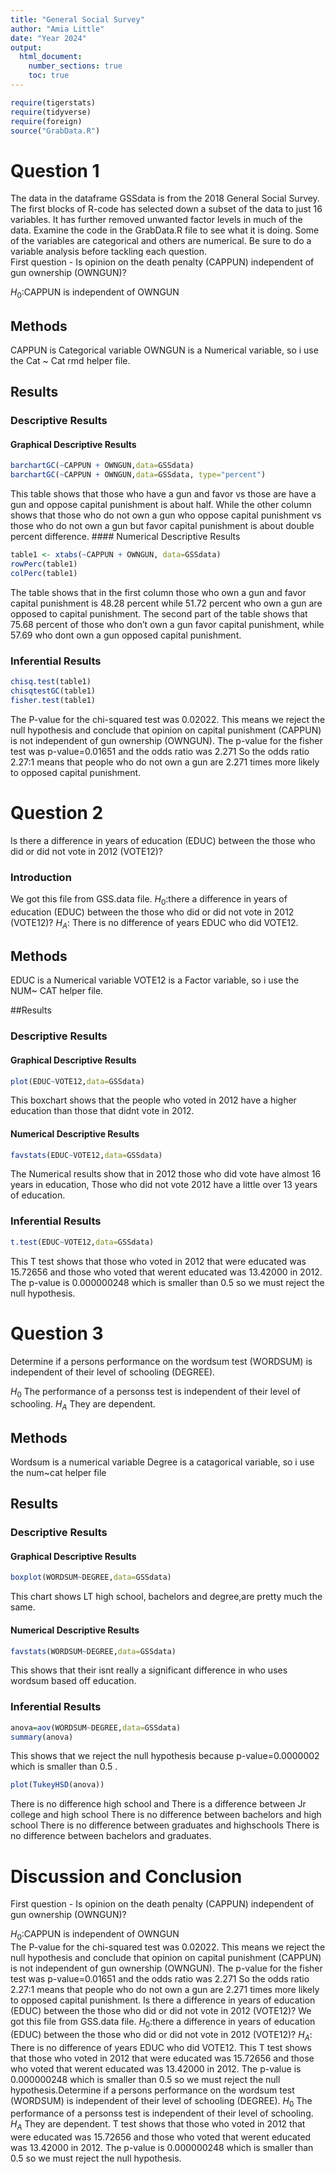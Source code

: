 ```yaml
---
title: "General Social Survey"
author: "Amia Little"
date: "Year 2024"
output:   
  html_document:
    number_sections: true
    toc: true
---     
```



```r
require(tigerstats)
require(tidyverse)
require(foreign)
source("GrabData.R")
```




#  Question 1

<!--In this section you explain what you are trying to show.  Where did the data come from?  What is the research or other question you are trying to answer?!-->

The data in the dataframe GSSdata is from the 2018 General Social Survey. The first blocks of R-code has selected down a subset of the data to just 16 variables. It has further removed unwanted factor levels in much of the data. Examine the code in the GrabData.R file to see what it is doing. Some of the variables are categorical and others are numerical. Be sure to do a variable analysis before tackling each question.  
First question - Is opinion on the death penalty (CAPPUN) independent of gun ownership (OWNGUN)?

$H_0$:CAPPUN is independent of OWNGUN  

## Methods

<!--Decide on your methods:  use "variable analysis" or other appropriate descriptors.  Make sure to choose at least one graphical method and at least one numerical method.!-->

CAPPUN is Categorical variable 
OWNGUN is a Numerical variable, so i use the Cat ~ Cat rmd helper file.  

## Results

<!--Divide this section into two sub-sections:  One for your descriptive  results and one for your inferential results.!-->

### Descriptive Results

#### Graphical Descriptive Results

<!--Graphical results here.  Make sure to show your code.  Provide appropriate labels for axes, giving units if possible, and provide a good title for the graph, too.  Use the graphical results to describe the patterns if any that exist in the data as focused toward the research question!-->
```r
barchartGC(~CAPPUN + OWNGUN,data=GSSdata)
barchartGC(~CAPPUN + OWNGUN,data=GSSdata, type="percent")

```

This table shows that those who have a gun and favor vs those are have a gun and oppose capital punishment is about half.
While the other column shows that those who do not own a gun who oppose capital punishment vs those who do not own a gun but favor capital punishment is about double percent difference.
#### Numerical Descriptive Results

<!--Numerical results go here. Use the numerical results to describe the patterns if any that exist in the data as focused toward the research question!--> 

```r
table1 <- xtabs(~CAPPUN + OWNGUN, data=GSSdata)
rowPerc(table1)
colPerc(table1)
```

The table shows that in the first column those who own a gun and favor capital punishment is 48.28 percent while 51.72 percent who own a gun are opposed to capital punishment.
The second part of the table shows that 75.68 percent of those who don't own a gun favor capital punishment, while 57.69 who dont own a gun opposed capital punishment. 

### Inferential Results

<!--State hypothesis clearly.  Make sure your discussion of the inferential test covers all the aspects that the test output produces, such as test statistic, p-value etc.  Make a decision about the null hypothesis, explain the assumptions on which the selected test/procedure was based, and why the chosen procedure satisfys the assumptions and is appropriate to answer the research question!--> 

```r
chisq.test(table1)
chisqtestGC(table1)
fisher.test(table1)
```

The P-value for the chi-squared test was 0.02022.
This means we reject the null hypothesis and conclude that opinion on capital punishment (CAPPUN) is not independent of gun ownership (OWNGUN). 
The p-value for the fisher test was p-value=0.01651 and the odds ratio was 2.271 
So the odds ratio 2.27:1 means that people who do not own a gun are 2.271 times more likely to opposed capital punishment.

#  Question 2

<!--In this section you explain what you are trying to show.  Where did the data come from?  What is the research or other question you are trying to answer?!-->

Is there a difference in years of education (EDUC) between the those who did or did not vote in 2012 (VOTE12)?

### Introduction 
We got this file from GSS.data file.
$H_0$:there a difference in years of education (EDUC) between the those who did or did not vote in 2012 (VOTE12)?
$H_A$: There is no difference of years EDUC who did VOTE12.       

## Methods

EDUC is a Numerical variable 
VOTE12 is a Factor variable, so i use the NUM~ CAT helper file.  



<!--Decide on your methods:  use "variable analysis" or other appropriate descriptors.  Make sure to choose at least one graphical method and at least one numerical method.!-->

##Results

<!--Divide this section into two sub-sections:  One for your descriptive  results and one for your inferential results.!-->

### Descriptive Results

#### Graphical Descriptive Results

<!--Graphical results here.  Make sure to show your code.  Provide appropriate labels for axes, giving units if possible, and provide a good title for the graph, too.  Use the graphical results to describe the patterns if any that exist in the data as focused toward the research question!-->

```r
plot(EDUC~VOTE12,data=GSSdata)
```

This boxchart shows that the people who voted in 2012 have a higher education than those that didnt vote in 2012.


#### Numerical Descriptive Results

<!--Numerical results go here. Use the numerical results to describe the patterns if any that exist in the data as focused toward the research question!--> 

```r
favstats(EDUC~VOTE12,data=GSSdata)
```

The Numerical results show that in 2012 those who did vote have almost 16 years in education,
Those who did not vote 2012 have a little over 13 years of education.

### Inferential Results

<!--State hypothesis clearly.  Make sure your discussion of the inferential test covers all the aspects that the test output produces, such as test statistic, p-value etc.  Make a decision about the null hypothesis, explain the assumptions on which the selected test/procedure was based, and why the chosen procedure satisfys the assumptions and is appropriate to answer the research question!-->  

```r
t.test(EDUC~VOTE12,data=GSSdata)
```

This T test shows that those who voted in 2012 that were educated was 15.72656 and those who voted that werent educated was 13.42000 in 2012. The p-value is 0.000000248 which is smaller than 0.5 so we must reject the null hypothesis.






#  Question 3

<!--In this section you explain what you are trying to show.  Where did the data come from?  What is the research or other question you are trying to answer?!-->

Determine if a persons performance on the wordsum test (WORDSUM) is independent of their level of schooling (DEGREE).

$H_0$ The performance of a personss test is independent of their level of schooling. 
$H_A$ They are dependent.

## Methods

<!--Decide on your methods:  use "variable analysis" or other appropriate descriptors.  Make sure to choose at least one graphical method and at least one numerical method.!-->

Wordsum is a numerical variable 
Degree is a catagorical variable, so i use the num~cat helper file

## Results

<!--Divide this section into two sub-sections:  One for your descriptive  results and one for your inferential results.!-->

### Descriptive Results

#### Graphical Descriptive Results

<!--Graphical results here.  Make sure to show your code.  Provide appropriate labels for axes, giving units if possible, and provide a good title for the graph, too.  Use the graphical results to describe the patterns if any that exist in the data as focused toward the research question!--> 

```r
boxplot(WORDSUM~DEGREE,data=GSSdata)
```

This chart shows LT high school, bachelors and degree,are pretty much the same.


#### Numerical Descriptive Results

<!--Numerical results go here. Use the numerical results to describe the patterns if any that exist in the data as focused toward the research question!-->  

```r
favstats(WORDSUM~DEGREE,data=GSSdata)
```

This shows that their isnt really a significant difference in who uses wordsum based off education.


### Inferential Results

<!--State hypothesis clearly.  Make sure your discussion of the inferential test covers all the aspects that the test output produces, such as test statistic, p-value etc.  Make a decision about the null hypothesis, explain the assumptions on which the selected test/procedure was based, and why the chosen procedure satisfys the assumptions and is appropriate to answer the research question!-->  

```r
anova=aov(WORDSUM~DEGREE,data=GSSdata) 
summary(anova)
```

This shows that we reject the null hypothesis because p-value=0.0000002 which is smaller than 0.5 .

```r
plot(TukeyHSD(anova))
```

There is no difference high school and 
There is a difference between Jr college and high school
There is no difference between bachelors and high school
There is no difference between graduates and highschools
There is no difference between bachelors and graduates.


# Discussion and Conclusion

<!--Discussion and conclusion here.  If you found a relationship be sure to consider whether the relationship occurs because one of the variavbles causes the other, or whether they perhasps are related for some other reason.  Watch the chapter 6 videos from the GeorgeTown videos collection.!-->

First question - Is opinion on the death penalty (CAPPUN) independent of gun ownership (OWNGUN)?

$H_0$:CAPPUN is independent of OWNGUN  
The P-value for the chi-squared test was 0.02022.
This means we reject the null hypothesis and conclude that opinion on capital punishment (CAPPUN) is not independent of gun ownership (OWNGUN). 
The p-value for the fisher test was p-value=0.01651 and the odds ratio was 2.271 
So the odds ratio 2.27:1 means that people who do not own a gun are 2.271 times more likely to opposed capital punishment.
Is there a difference in years of education (EDUC) between the those who did or did not vote in 2012 (VOTE12)?
We got this file from GSS.data file.
$H_0$:there a difference in years of education (EDUC) between the those who did or did not vote in 2012 (VOTE12)?
$H_A$: There is no difference of years EDUC who did VOTE12.
This T test shows that those who voted in 2012 that were educated was 15.72656 and those who voted that werent educated was 13.42000 in 2012. The p-value is 0.000000248 which is smaller than 0.5 so we must reject the null hypothesis.Determine if a persons performance on the wordsum test (WORDSUM) is independent of their level of schooling (DEGREE).
$H_0$ The performance of a personss test is independent of their level of schooling. 
$H_A$ They are dependent.
 T test shows that those who voted in 2012 that were educated was 15.72656 and those who voted that werent educated was 13.42000 in 2012. The p-value is 0.000000248 which is smaller than 0.5 so we must reject the null hypothesis.   





































































